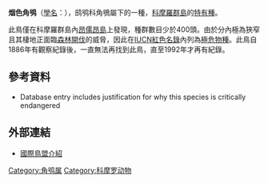 {{Speciesbox
| name = 烟色角鸮
| status = CR
| status_system = iucn3.1
| trend = down
| genus = Otus
| species = capnodes
| authority = ([[John_Henry_Gurney|Gurney]], 1889)
}}

'''烟色角鸮'''（[[學名|學名]]：''{{lang|la|Otus capnodes}}''），鸱鸮科角鴞屬下的一種，[[科摩羅群島|科摩羅群島]]的[[特有種|特有種]]。

此鳥僅在科摩羅群島內[[昂儒昂島|昂儒昂島]]上發現，種群數目少於400頭。由於分內極為狹窄且其棲地正面臨[[森林開伐|森林開伐]]的威脅，因此在[[IUCN紅色名錄|IUCN紅色名錄]]內列為[[極危物種|極危物種]]。此鳥自1886年有觀察紀錄後，一直無法再找到此鳥，直至1992年才再有紀錄。

==參考資料==
{{Reflist}}
* {{IUCN2006|assessors=BirdLife International|year=2004|id=15719|title=Otus capnodes|downloaded=11 May 2006}} Database entry includes justification for why this species is critically endangered

==外部連結==
*[http://www.birdlife.org/datazone/species/index.html?action=SpcHTMDetails.asp&sid=2183&m=0 國際鳥盟介紹] {{Wayback|url=http://www.birdlife.org/datazone/species/index.html?action=SpcHTMDetails.asp&sid=2183&m=0 |date=20090103072852 }}
{{Taxonbar|from=Q551513}}

{{Owl-stub}}

[[Category:角鸮属|Category:角鸮属]]
[[Category:科摩罗动物|Category:科摩罗动物]]